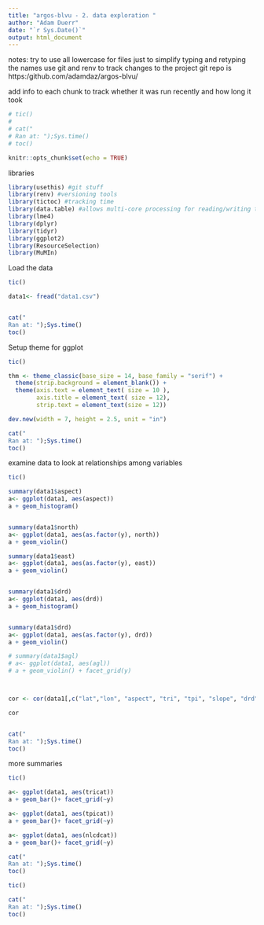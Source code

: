 ```yaml
---
title: "argos-blvu - 2. data exploration "
author: "Adam Duerr"
date: "`r Sys.Date()`"
output: html_document
---
```


notes: try to use all lowercase for files just to simplify typing and retyping the names
use git and renv to track changes to the project
git repo is https:/github.com/adamdaz/argos-blvu/

add info to each chunk to track whether it was run recently and how long it took
```r
# tic()
# 
# cat("
# Ran at: ");Sys.time()
# toc()
```


```r
knitr::opts_chunk$set(echo = TRUE)
```



libraries
```r
library(usethis) #git stuff
library(renv) #versioning tools
library(tictoc) #tracking time
library(data.table) #allows multi-core processing for reading/writing tables = fast!
library(lme4)
library(dplyr)
library(tidyr)
library(ggplot2)
library(ResourceSelection)
library(MuMIn)
```

Load the data
```r
tic()

data1<- fread("data1.csv")


cat("
Ran at: ");Sys.time()
toc()
```


Setup theme for ggplot

```r
tic()

thm <- theme_classic(base_size = 14, base_family = "serif") + 
  theme(strip.background = element_blank()) + 
  theme(axis.text = element_text( size = 10 ), 
        axis.title = element_text( size = 12),
        strip.text = element_text(size = 12))

dev.new(width = 7, height = 2.5, unit = "in")

cat("
Ran at: ");Sys.time()
toc()
```



examine data to look at relationships among variables

```r
tic()

summary(data1$aspect)
a<- ggplot(data1, aes(aspect))
a + geom_histogram()


summary(data1$north)
a<- ggplot(data1, aes(as.factor(y), north))
a + geom_violin()

summary(data1$east)
a<- ggplot(data1, aes(as.factor(y), east))
a + geom_violin()


summary(data1$drd)
a<- ggplot(data1, aes(drd))
a + geom_histogram()


summary(data1$drd)
a<- ggplot(data1, aes(as.factor(y), drd))
a + geom_violin()

# summary(data1$agl)
# a<- ggplot(data1, aes(agl))
# a + geom_violin() + facet_grid(y)



cor <- cor(data1[,c("lat","lon", "aspect", "tri", "tpi", "slope", "drd")])

cor


cat("
Ran at: ");Sys.time()
toc()
```


more summaries 
```r
tic()

a<- ggplot(data1, aes(tricat)) 
a + geom_bar()+ facet_grid(~y)

a<- ggplot(data1, aes(tpicat))
a + geom_bar()+ facet_grid(~y)

a<- ggplot(data1, aes(nlcdcat))
a + geom_bar()+ facet_grid(~y)

cat("
Ran at: ");Sys.time()
toc()
```








```r
tic()

cat("
Ran at: ");Sys.time()
toc()
```




